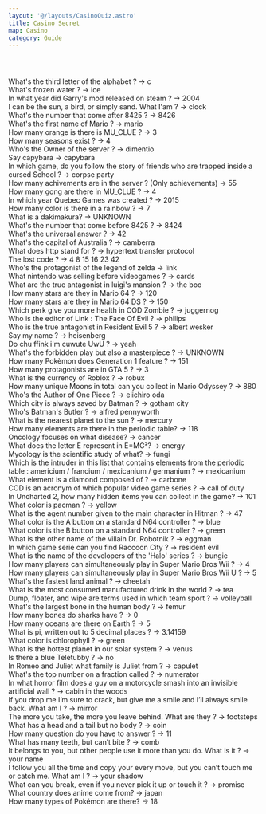 ```yaml
---
layout: '@/layouts/CasinoQuiz.astro'
title: Casino Secret
map: Casino
category: Guide
---
```



<Header title="Answers" id="answers"></Header>

<Step>
	What's the third letter of the alphabet ? -> c <br />
	What's frozen water ? -> ice <br />
	In what year did Garry's mod released on steam ? -> 2004 <br />
	I can be the sun, a bird, or simply sand. What I'am ? -> clock <br />
	What's the number that come after 8425 ? -> 8426 <br />
	What's the first name of Mario ? -> mario <br />
	How many orange is there is MU_CLUE ? -> 3 <br />
	How many seasons exist ? -> 4 <br />
	Who's the Owner of the server ? -> dimentio <br />
	Say capybara -> capybara <br />
	In which game, do you follow the story of friends who are trapped inside a cursed School ? -> corpse party <br />
	How many achivements are in the server ? (Only achievements) -> 55 <br />
	How many gong are there in MU_CLUE ? -> 4 <br />
	In which year Quebec Games was created ? -> 2015 <br />
	How many color is there in a rainbow ? -> 7 <br />
	What is a dakimakura? -> <Underline>UNKNOWN</Underline> <br />
	What's the number that come before 8425 ? -> 8424 <br />
	What's the universal answer ? -> 42 <br />
	What's the capital of Australia ? -> camberra <br />
	What does http stand for ? -> hypertext transfer protocol <br />
	The lost code ? -> 4 8 15 16 23 42 <br />
	Who's the protagonist of the legend of zelda -> link <br />
	What nintendo was selling before videogames ? -> cards <br />
	What are the true antagonist in luigi's mansion ? -> the boo <br />
	How many stars are they in Mario 64 ? -> 120 <br />
	How many stars are they in Mario 64 DS ? -> 150 <br />
	Which perk give you more health in COD Zombie ? -> juggernog <br />
	Who is the editor of Link : The Face Of Evil ? -> philips <br />
	Who is the true antagonist in Resident Evil 5 ? -> albert wesker <br />
	Say my name ? -> heisenberg <br />
	Do chu ffink i'm cuwute UwU ? -> yeah <br />
	What's the forbidden play but also a masterpiece ? -> <Underline>UNKNOWN</Underline> <br />
	How many Pokèmon does Generation 1 feature ? -> 151 <br />
	How many protagonists are in GTA 5 ? -> 3 <br />
	What is the currency of Roblox ? -> robux <br />
	How many unique Moons in total can you collect in Mario Odyssey ? -> 880 <br />
	Who's the Author of One Piece ? -> eiichiro oda <br />
	Which city is always saved by Batman ? -> gotham city <br />
	Who's Batman's Butler ? -> alfred pennyworth <br />
	What is the nearest planet to the sun ? -> mercury <br />
	How many elements are there in the periodic table? -> 118 <br />
	Oncology focuses on what disease? -> cancer <br />
	What does the letter E represent in E=MC²? -> energy <br />
	Mycology is the scientific study of what? -> fungi <br />
	Which is the intruder in this list that contains elements from the periodic table : americium / francium / mexicanium
	/ germanium ? -> mexicanium <br />
	What element is a diamond composed of ? -> carbone <br />
	COD is an acronym of which popular video game series ? -> call of duty <br />
	In Uncharted 2, how many hidden items you can collect in the game? -> 101 <br />
	What color is pacman ? -> yellow <br />
	What is the agent number given to the main character in Hitman ? -> 47 <br />
	What color is the A button on a standard N64 controller ? -> blue <br />
	What color is the B button on a standard N64 controller ? -> green <br />
	What is the other name of the villain Dr. Robotnik ? -> eggman <br />
	In which game serie can you find Raccoon City ? -> resident evil <br />
	What is the name of the developers of the 'Halo' series ? -> bungie <br />
	How many players can simultaneously play in Super Mario Bros Wii ? -> 4 <br />
	How many players can simultaneously play in Super Mario Bros Wii U ? -> 5 <br />
	What's the fastest land animal ? -> cheetah <br />
	What is the most consumed manufactured drink in the world ? -> tea <br />
	Dump, floater, and wipe are terms used in which team sport ? -> volleyball <br />
	What's the largest bone in the human body ? -> femur <br />
	How many bones do sharks have ? -> 0 <br />
	How many oceans are there on Earth ? -> 5 <br />
	What is pi, written out to 5 decimal places ? -> 3.14159 <br />
	What color is chlorophyll ? -> green <br />
	What is the hottest planet in our solar system ? -> venus <br />
	Is there a blue Teletubby ? -> no <br />
	In Romeo and Juliet what family is Juliet from ? -> capulet <br />
	What's the top number on a fraction called ? -> numerator <br />
	In what horror film does a guy on a motorcycle smash into an invisible artificial wall ? -> cabin in the woods <br />
	If you drop me I’m sure to crack, but give me a smile and I’ll always smile back. What am I ? -> mirror <br />
	The more you take, the more you leave behind. What are they ? -> footsteps <br />
	What has a head and a tail but no body ? -> coin <br />
	How many question do you have to answer ? -> 11 <br />
	What has many teeth, but can’t bite ? -> comb <br />
	It belongs to you, but other people use it more than you do. What is it ? -> your name <br />I follow you all the time
	and copy your every move, but you can’t touch me or catch me. What am I ? -> your shadow <br />
	What can you break, even if you never pick it up or touch it ? -> promise <br />
	What country does anime come from? -> japan <br />
	How many types of Pokémon are there? -> 18 <br />
</Step>
